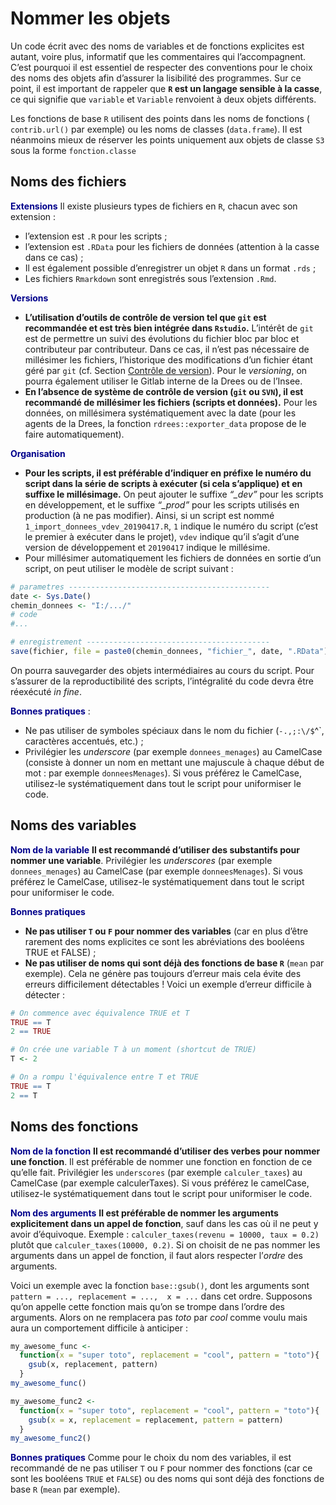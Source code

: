 # Nommer les objets {.nommage}

Un code écrit avec des noms de variables et de fonctions explicites est autant, voire plus, informatif que les commentaires qui l’accompagnent. C'est pourquoi il est essentiel de respecter des conventions pour le choix des noms des objets afin d'assurer la lisibilité des programmes. Sur ce point, il est important de rappeler que **`R` est un langage sensible à la casse**, ce qui signifie que `variable` et `Variable` renvoient à deux objets différents.

Les fonctions de base `R` utilisent des points dans les noms de fonctions ( `contrib.url()` par exemple) ou les noms de classes (`data.frame`). Il est néanmoins mieux de réserver les points uniquement aux objets de classe `S3` sous la forme `fonction.classe`

## Noms des fichiers

<span style="color:DarkBlue">**Extensions**</span> Il existe plusieurs types de fichiers en `R`, chacun avec son extension :

* l'extension est `.R` pour les scripts ;
* l'extension est `.RData` pour les fichiers de données (attention à la casse dans ce cas) ;
* Il est également possible d'enregistrer un objet `R` dans un format `.rds` ;
* Les fichiers `Rmarkdown` sont enregistrés sous l'extension `.Rmd`.

<span style="color:DarkBlue">**Versions**</span>

* **L'utilisation d'outils de contrôle de version tel que `git` est recommandée et est très bien intégrée dans `Rstudio`.** L'intérêt de `git` est de permettre un suivi des évolutions du fichier bloc par bloc et contributeur par contributeur. Dans ce cas, il n'est pas nécessaire de millésimer les fichiers, l'historique des modifications d'un fichier étant géré par `git` (cf. Section [Contrôle de version](#git)). Pour le *versioning*, on pourra également utiliser le Gitlab interne de la Drees ou de l'Insee. 
* **En l'absence de système de contrôle de version (`git` ou `SVN`), il est recommandé de millésimer les fichiers (scripts et données).** Pour les données, on millésimera systématiquement avec la date (pour les agents de la Drees, la fonction `rdrees::exporter_data` propose de le faire automatiquement). 

<span style="color:DarkBlue">**Organisation**</span> 

* **Pour les scripts, il est préférable d'indiquer en préfixe le numéro du script dans la série de scripts à exécuter (si cela s'applique) et en suffixe le millésimage.** On peut ajouter le suffixe *"\_dev"* pour les scripts en développement, et le suffixe *"\_prod"* pour les scripts utilisés en production (à ne pas modifier). Ainsi, si un script est nommé `1_import_donnees_vdev_20190417.R`, `1` indique le numéro du script (c'est le premier à exécuter dans le projet), `vdev` indique qu'il s'agit d'une version de développement et `20190417` indique le millésime.
* Pour millésimer automatiquement les fichiers de données en sortie d'un script, on peut utiliser le modèle de script suivant :

```r
# parametres ---------------------------------------------
date <- Sys.Date()
chemin_donnees <- "I:/.../"
# code 
#...

# enregistrement -----------------------------------------
save(fichier, file = paste0(chemin_donnees, "fichier_", date, ".RData"))
```

On pourra sauvegarder des objets intermédiaires au cours du script. Pour s'assurer de la reproductibilité des scripts, l'intégralité du code devra être réexécuté *in fine*. 

<span style="color:DarkBlue">**Bonnes pratiques**</span> :

* Ne pas utiliser de symboles spéciaux dans le nom du fichier (`-.,;:\/$`^`, caractères accentués, etc.) ;
* Privilégier les *underscore* (par exemple `donnees_menages`) au CamelCase (consiste à donner un nom en mettant une majuscule à chaque début de mot : par exemple `donneesMenages`). Si vous préférez le CamelCase, utilisez-le systématiquement dans tout le script pour uniformiser le code.

## Noms des variables

<span style="color:DarkBlue">**Nom de la variable**</span>  **Il est recommandé d'utiliser des substantifs pour nommer une variable**. Privilégier les *underscores* (par exemple `donnees_menages`) au CamelCase (par exemple `donneesMenages`). Si vous préférez le CamelCase, utilisez-le systématiquement dans tout le script pour uniformiser le code.

<span style="color:DarkBlue">**Bonnes pratiques**</span> 

* **Ne pas utiliser `T` ou `F` pour nommer des variables** (car en plus d'être rarement des noms explicites ce sont les abréviations des booléens TRUE et FALSE) ;
* **Ne pas utiliser de noms qui sont déjà des fonctions de base `R`** (`mean` par exemple). Cela ne génère pas toujours d'erreur mais cela évite des erreurs difficilement détectables ! Voici un exemple d'erreur difficile à détecter :

```r

# On commence avec équivalence TRUE et T
TRUE == T
2 == TRUE

# On crée une variable T à un moment (shortcut de TRUE)
T <- 2

# On a rompu l'équivalence entre T et TRUE
TRUE == T
2 == T
```


## Noms des fonctions

<span style="color:DarkBlue">**Nom de la fonction**</span> **Il est recommandé d'utiliser des verbes pour nommer une fonction**. Il est préférable de nommer une fonction en fonction de ce qu'elle fait. Privilégier les `underscores` (par exemple `calculer_taxes`) au CamelCase (par exemple calculerTaxes). Si vous préférez le camelCase, utilisez-le systématiquement dans tout le script pour uniformiser le code.

<span style="color:DarkBlue">**Nom des arguments**</span> **Il est préférable de nommer les arguments explicitement dans un appel de fonction**, sauf dans les cas où il ne peut y avoir d'équivoque. Exemple : `calculer_taxes(revenu = 10000, taux = 0.2)` plutôt que `calculer_taxes(10000, 0.2)`. Si on choisit de ne pas nommer les arguments dans un appel de fonction, il faut alors respecter l'*ordre* des arguments.

Voici un exemple avec la fonction `base::gsub()`, dont les arguments sont `pattern = ..., replacement = ...,  x = ...` dans cet ordre. Supposons qu'on appelle cette fonction mais qu'on se trompe dans l'ordre des arguments. Alors on ne remplacera pas *toto* par *cool* comme voulu mais aura un comportement difficile à anticiper :

```r
my_awesome_func <- 
  function(x = "super toto", replacement = "cool", pattern = "toto"){
    gsub(x, replacement, pattern)
  }
my_awesome_func()

my_awesome_func2 <- 
  function(x = "super toto", replacement = "cool", pattern = "toto"){
    gsub(x = x, replacement = replacement, pattern = pattern)
  }
my_awesome_func2()
```

<span style="color:DarkBlue">**Bonnes pratiques**</span> Comme pour le choix du nom des variables, il est recommandé de ne pas utiliser `T` ou `F` pour nommer des fonctions (car ce sont les booléens `TRUE` et `FALSE`) ou des noms qui sont déjà des fonctions de base `R` (`mean` par exemple).

<!-- Si vous vous retrouvez à avoir des variables `model_2018`, `model_2019`, `model_2020`, il est probablement plus judicieux de créer une liste dont chaque élement est une année. Par exemple, -->

<!-- <!---- <div class="fold o"> ---->
<!-- ```{r} -->
<!-- # PAS BIEN -->
<!-- data_2018 <- data.frame(x = runif(3)) -->
<!-- data_2019 <- data.frame(x = runif(3)) -->
<!-- data_2020 <- data.frame(x = runif(3)) -->

<!-- # BIEN -->
<!-- data <- list( -->
<!--   "2018" = data.frame(x = runif(3)), -->
<!--   "2019" = data.frame(x = runif(3)), -->
<!--   "2020" = data.frame(x = runif(3)) -->
<!-- ) -->
<!-- data -->

<!-- # BIEN AUSSI -->
<!-- data <- do.call( -->
<!--   rbind, list( -->
<!--     data.frame(x = runif(3), year = 2018), -->
<!--     data.frame(x = runif(3), year = 2019), -->
<!--     data.frame(x = runif(3), year = 2020)) -->
<!-- ) -->
<!-- data -->
<!-- ``` -->



